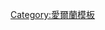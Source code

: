 {{Navbox
|name      = Irish Travellers
|title     = [[愛爾蘭流浪者]]
|listclass = hlist
|state     = {{{state|autocollapse}}}
|above     = 

|group1 = 族人
|list1  = 
* [[愛爾蘭流浪者列表]]
* [[Francie Barrett]]
* [[Hughie Fury]]
* [[John Doherty (musician)|John Doherty]]
* [[John Joe Joyce]]
* [[John Joe Nevin]]
* [[Johnny Doran]]
* [[Margaret Barry]]
* [[Michael Gomez]]
* [[Nan Joyce]]
* [[Paddy Doherty (TV personality)|Paddy Doherty]]
* [[Pecker Dunne]]
* [[Robert Barker (painter)|Robert Barker]]
* [[Tyson Fury]]

|group2 = 主題
|list2  = 
* [[Halting site]]
* [[愛爾蘭流浪者]]
* [[Knacker]]
* [[Pavee Point]]
* [[Pikey]]
* [[雪爾塔語]]
* [[Tinker]]

|group3 = 地點
|list3  = 
* [[Dunsink]]
* [[St Mary Cray]]
* [[St Paul's Cray]]
* [[White Settlement, Texas|White Settlement]]

|group4 = 事件
|list4  = 
* [[Brendon Fearon]]
* [[Dale Farm]]
* [[Death of John Ward]]
* [[Operation Netwing]]

|group5 = 媒體
|list5  = 
* [[List of Irish Traveller-related depictions and documentaries|List of depictions]]
* ''[[Big Fat Gypsy Weddings]]''
* [[Into the West (film)|''Into the West'']]
* ''[[Pavee Lackeen]]''
* [[偷拐抢骗]]
* ''[[The Riches]]''

|below = [[:Category:愛爾蘭流浪者]]

}}<noinclude>
{{collapsible option}}
{{DEFAULTSORT:Irish Travellers}}
[[Category:愛爾蘭模板]]
</noinclude>